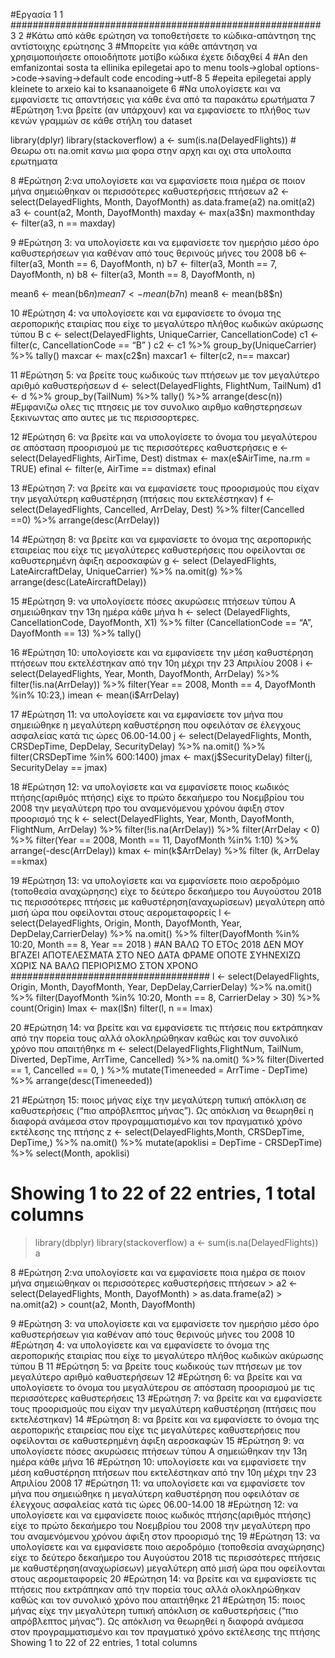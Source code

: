 #Εργασία 1
1	########################################################3
2	#Κάτω από κάθε ερώτηση να τοποθετήσετε το κώδικα-απάντηση της αντίστοιχης ερώτησης
3	#Μπορείτε για κάθε απάντηση να χρησιμοποιήσετε οποιοδήποτε μοτίβο κώδικα έχετε διδαχθεί
4	#An den emfanizontai sosta ta ellinika epilegetai apo to menu tools->global options->code->saving->default code encoding->utf-8
5	#epeita epilegetai apply kleinete to arxeio kai to ksanaanoigete
6	#Να υπολογίσετε και να εμφανίσετε τις απαντήσεις για κάθε ένα από τα παρακάτω ερωτήματα
7	#Ερώτηση 1:να βρείτε (αν υπάρχουν) και να εμφανίσετε το πλήθος των κενών γραμμών σε κάθε στήλη του dataset

 library(dplyr)
 library(stackoverflow)
 a <- sum(is.na(DelayedFlights))
 # Θεωρω οτι na.omit κανω μια φορα στην αρχη και οχι στα υπολοιπα ερωτηματα

8	#Ερώτηση 2:να υπολογίσετε και να εμφανίσετε ποια ημέρα σε ποιον μήνα σημειώθηκαν οι περισσότερες καθυστερήσεις πτήσεων
 a2 <- select(DelayedFlights, Month, DayofMonth)
 as.data.frame(a2)
 na.omit(a2)
 a3 <- count(a2, Month, DayofMonth)
 maxday <- max(a3$n)
 maxmonthday <- filter(a3, n == maxday)

9	#Ερώτηση 3: να υπολογίσετε και να εμφανίσετε τον ημερήσιο μέσο όρο καθυστερήσεων για καθέναν από τους θερινούς μήνες του 2008
 b6 <- filter(a3, Month == 6, DayofMonth, n)
 b7 <- filter(a3, Month == 7, DayofMonth, n)
 b8 <- filter(a3, Month == 8, DayofMonth, n)
 
 mean6 <- mean(b6$n)
 mean7 <- mean(b7$n)
 mean8 <- mean(b8$n)

10	#Ερώτηση 4: να υπολογίσετε και να εμφανίσετε το όνομα της αεροπορικής εταιρίας που είχε το μεγαλύτερο πλήθος κωδικών ακύρωσης τύπου Β
 c <- select(DelayedFlights, UniqueCarrier, CancellationCode)
 c1 <- filter(c, CancellationCode == "B" )
 c2 <- c1 %>%
 group_by(UniqueCarrier) %>%
 tally()
 maxcar <- max(c2$n)
 maxcar1 <- filter(c2, n== maxcar)
 
11	#Ερώτηση 5: να βρείτε τους κωδικούς των πτήσεων με τον μεγαλύτερο αριθμό καθυστερήσεων
 d <- select(DelayedFlights, FlightNum, TailNum)
 d1 <- d %>%
 group_by(TailNum) %>%
 tally() %>%
 arrange(desc(n))
 #Εμφανιζω ολες τις πτησεις με τον συνολικο αιρθμο καθηστερησεων ξεκινωντας απο αυτες με τις περισσορτερες.
 
12	#Ερώτηση 6: να βρείτε και να υπολογίσετε το όνομα του μεγαλύτερου σε απόσταση προορισμού με τις περισσότερες καθυστερήσεις
 e <- select(DelayedFlights, AirTime, Dest)
 distmax <- max(e$AirTime, na.rm = TRUE)
 efinal <- filter(e, AirTime == distmax)
 efinal
 
13	#Ερώτηση 7: να βρείτε και να εμφανίσετε τους προορισμούς που είχαν την μεγαλύτερη καθυστέρηση (πτήσεις που εκτελέστηκαν)
f <- select(DelayedFlights, Cancelled, ArrDelay, Dest) %>%
filter(Cancelled ==0) %>%
arrange(desc(ArrDelay))


14	#Ερώτηση 8: να βρείτε και να εμφανίσετε το όνομα της αεροπορικής εταιρείας που είχε τις μεγαλύτερες καθυστερήσεις που οφείλονται σε καθυστερημένη άφιξη αεροσκαφών
g <- select (DelayedFlights, LateAircraftDelay, UniqueCarrier) %>%
na.omit(g) %>%
arrange(desc(LateAircraftDelay))

15	#Ερώτηση 9: να υπολογίσετε πόσες ακυρώσεις πτήσεων τύπου Α σημειώθηκαν την 13η ημέρα κάθε μήνα
h <- select (DelayedFlights, CancellationCode, DayofMonth, X1) %>%
filter (CancellationCode == "A", DayofMonth == 13) %>% 
tally() 

16	#Ερώτηση 10: υπολογίσετε και να εμφανίσετε την μέση καθυστέρηση πτήσεων που εκτελέστηκαν από την 10η μέχρι την 23 Απριλίου 2008
i <- select(DelayedFlights, Year, Month, DayofMonth, ArrDelay) %>%
filter(!is.na(ArrDelay)) %>%
filter(Year == 2008, Month == 4, DayofMonth %in% 10:23,) 
imean <- mean(i$ArrDelay)

17	#Ερώτηση 11: να υπολογίσετε και να εμφανίσετε τον μήνα που σημειώθηκε η μεγαλύτερη καθυστέρηση που οφειλόταν σε έλεγχους ασφαλείας κατά τις ώρες 06.00-14.00
j <- select(DelayedFlights, Month, CRSDepTime, DepDelay, SecurityDelay) %>%
na.omit() %>%
filter(CRSDepTime %in% 600:1400)
jmax <- max(j$SecurityDelay)
filter(j, SecurityDelay == jmax)

18	#Ερώτηση 12: να υπολογίσετε και να εμφανίσετε ποιος κωδικός πτήσης(αριθμός πτήσης) είχε το πρώτο δεκαήμερο του Νοεμβρίου του 2008 την μεγαλύτερη προ του αναμενόμενου χρόνου άφιξη στον προορισμό της
k <- select(DelayedFlights, Year, Month, DayofMonth, FlightNum, ArrDelay) %>%
filter(!is.na(ArrDelay)) %>%
filter(ArrDelay < 0) %>%
filter(Year == 2008, Month == 11, DayofMonth %in% 1:10) %>%
arrange(-desc(ArrDelay))
kmax <- min(k$ArrDelay) %>%
filter (k, ArrDelay ==kmax)

19	#Ερώτηση 13: να υπολογίσετε και να εμφανίσετε ποιο αεροδρόμιο (τοποθεσία αναχώρησης) είχε το δεύτερο δεκαήμερο του Αυγούστου 2018 τις περισσότερες πτήσεις με καθυστέρηση(αναχωρίσεων) μεγαλύτερη από μισή ώρα που οφείλονται στους αερομεταφορείς
l <- select(DelayedFlights, Origin, Month, DayofMonth, Year, DepDelay,CarrierDelay) %>%
na.omit() %>%
filter(DayofMonth %in% 10:20, Month == 8, Year == 2018 ) #ΑΝ ΒΑΛΩ ΤΟ ΕΤΟς 2018 ΔΕΝ ΜΟΥ ΒΓΑΖΕΙ ΑΠΟΤΕΛΕΣΜΑΤΑ ΣΤΟ ΝΕΟ ΔΑΤΑ ΦΡΑΜΕ ΟΠΟΤΕ ΣΥΗΝΕΧΙΖΩ ΧΩΡΙΣ ΝΑ ΒΑΛΩ ΠΕΡΙΟΡΙΣΜΟ ΣΤΟΝ ΧΡΟΝΟ
####################################
l <- select(DelayedFlights, Origin, Month, DayofMonth, Year, DepDelay,CarrierDelay) %>%
na.omit() %>%
filter(DayofMonth %in% 10:20, Month == 8, CarrierDelay > 30) %>%
count(Origin)
lmax <- max(l$n) 
filter(l, n == lmax)

20	#Ερώτηση 14: να βρείτε και να εμφανίσετε τις πτήσεις που εκτράπηκαν από την πορεία τους αλλά ολοκληρώθηκαν καθώς και τον συνολικό χρόνο που απαιτήθηκε
m <- select(DelayedFlights,FlightNum, TailNum, Diverted, DepTime, ArrTime, Cancelled) %>%
na.omit() %>%
filter(Diverted == 1, Cancelled == 0, ) %>%
mutate(Timeneeded = ArrTime - DepTime) %>%
arrange(desc(Timeneeded))


21	#Ερώτηση 15: ποιος μήνας είχε την μεγαλύτερη τυπική απόκλιση σε καθυστερήσεις ("πιο απρόβλεπτος μήνας"). Ως απόκλιση να θεωρηθεί η διαφορά ανάμεσα στον προγραμματισμένο και τον πραγματικό χρόνο εκτέλεσης της πτήσης
z <- select(DelayedFlights,Month, CRSDepTime, DepTime,) %>%
na.omit() %>%
mutate(apoklisi = DepTime - CRSDepTime) %>%
select(Month, apoklisi) 



Showing 1 to 22 of 22 entries, 1 total columns
=======
> library(dbplyr)
> library(stackoverflow)
> a <- sum(is.na(DelayedFlights))
> a

8	#Ερώτηση 2:να υπολογίσετε και να εμφανίσετε ποια ημέρα σε ποιον μήνα σημειώθηκαν οι περισσότερες καθυστερήσεις πτήσεων
> a2 <- select(DelayedFlights, Month, DayofMonth)
> as.data.frame(a2)
> na.omit(a2)
> count(a2, Month, DayofMonth)

9	#Ερώτηση 3: να υπολογίσετε και να εμφανίσετε τον ημερήσιο μέσο όρο καθυστερήσεων για καθέναν από τους θερινούς μήνες του 2008
10	#Ερώτηση 4: να υπολογίσετε και να εμφανίσετε το όνομα της αεροπορικής εταιρίας που είχε το μεγαλύτερο πλήθος κωδικών ακύρωσης τύπου Β
11	#Ερώτηση 5: να βρείτε τους κωδικούς των πτήσεων με τον μεγαλύτερο αριθμό καθυστερήσεων
12	#Ερώτηση 6: να βρείτε και να υπολογίσετε το όνομα του μεγαλύτερου σε απόσταση προορισμού με τις περισσότερες καθυστερήσεις
13	#Ερώτηση 7: να βρείτε και να εμφανίσετε τους προορισμούς που είχαν την μεγαλύτερη καθυστέρηση (πτήσεις που εκτελέστηκαν)
14	#Ερώτηση 8: να βρείτε και να εμφανίσετε το όνομα της αεροπορικής εταιρείας που είχε τις μεγαλύτερες καθυστερήσεις που οφείλονται σε καθυστερημένη άφιξη αεροσκαφών
15	#Ερώτηση 9: να υπολογίσετε πόσες ακυρώσεις πτήσεων τύπου Α σημειώθηκαν την 13η ημέρα κάθε μήνα
16	#Ερώτηση 10: υπολογίσετε και να εμφανίσετε την μέση καθυστέρηση πτήσεων που εκτελέστηκαν από την 10η μέχρι την 23 Απριλίου 2008
17	#Ερώτηση 11: να υπολογίσετε και να εμφανίσετε τον μήνα που σημειώθηκε η μεγαλύτερη καθυστέρηση που οφειλόταν σε έλεγχους ασφαλείας κατά τις ώρες 06.00-14.00
18	#Ερώτηση 12: να υπολογίσετε και να εμφανίσετε ποιος κωδικός πτήσης(αριθμός πτήσης) είχε το πρώτο δεκαήμερο του Νοεμβρίου του 2008 την μεγαλύτερη προ του αναμενόμενου χρόνου άφιξη στον προορισμό της
19	#Ερώτηση 13: να υπολογίσετε και να εμφανίσετε ποιο αεροδρόμιο (τοποθεσία αναχώρησης) είχε το δεύτερο δεκαήμερο του Αυγούστου 2018 τις περισσότερες πτήσεις με καθυστέρηση(αναχωρίσεων) μεγαλύτερη από μισή ώρα που οφείλονται στους αερομεταφορείς
20	#Ερώτηση 14: να βρείτε και να εμφανίσετε τις πτήσεις που εκτράπηκαν από την πορεία τους αλλά ολοκληρώθηκαν καθώς και τον συνολικό χρόνο που απαιτήθηκε
21	#Ερώτηση 15: ποιος μήνας είχε την μεγαλύτερη τυπική απόκλιση σε καθυστερήσεις ("πιο απρόβλεπτος μήνας"). Ως απόκλιση να θεωρηθεί η διαφορά ανάμεσα στον προγραμματισμένο και τον πραγματικό χρόνο εκτέλεσης της πτήσης
Showing 1 to 22 of 22 entries, 1 total columns
